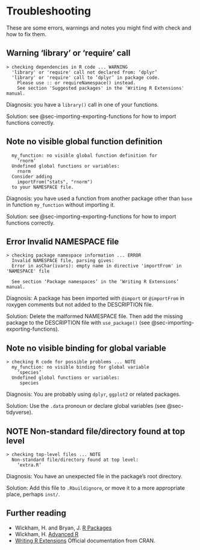 # Troubleshooting

These are some errors, warnings and notes you might find with check and how to fix them.

## Warning 'library' or 'require' call

    > checking dependencies in R code ... WARNING
      'library' or 'require' call not declared from: ‘dplyr’
      'library' or 'require' call to ‘dplyr’ in package code.
        Please use :: or requireNamespace() instead.
        See section 'Suggested packages' in the 'Writing R Extensions' manual.

Diagnosis: you have a `library()` call in one of your functions.

Solution: see @sec-importing-exporting-functions for how to import functions correctly.

## Note no visible global function definition

      my_function: no visible global function definition for
        ‘rnorm’
      Undefined global functions or variables:
        rnorm
      Consider adding
        importFrom("stats", "rnorm")
      to your NAMESPACE file.

Diagnosis: you have used a function from another package other than `base` in function `my_function` without importing it.

Solution: see @sec-importing-exporting-functions for how to import functions correctly.

## Error Invalid NAMESPACE file

    > checking package namespace information ... ERROR
      Invalid NAMESPACE file, parsing gives:
      Error in asChar(ivars): empty name in directive 'importFrom' in 'NAMESPACE' file
      
      See section ‘Package namespaces’ in the ‘Writing R Extensions’ manual.

Diagnosis: A package has been imported with `@import` or `@importFrom` in roxygen comments but not added to the DESCRIPTION file.

Solution: Delete the malformed NAMESPACE file.
Then add the missing package to the DESCRIPTION file with `use_package()` (see @sec-importing-exporting-functions).

## Note no visible binding for global variable

    > checking R code for possible problems ... NOTE
      my_function: no visible binding for global variable
        ‘species’
      Undefined global functions or variables:
         species

Diagnosis: You are probably using `dplyr`, `ggplot2` or related packages.

Solution: Use the `.data` pronoun or declare global variables (see @sec-tidyverse).

## NOTE Non-standard file/directory found at top level

    > checking top-level files ... NOTE
      Non-standard file/directory found at top level:
        ‘extra.R’

Diagnosis: You have an unexpected file in the package's root directory.

Solution: Add this file to `.Rbuildignore`, or move it to a more appropriate place, perhaps `inst/`.

::: callout-note
## Further reading

-   Wickham, H. and Bryan, J. [R Packages](https://r-pkgs.org/)
-   Wickham, H. [Advanced R](https://adv-r.hadley.nz/)
-   [Writing R Extensions](https://cran.r-project.org/doc/manuals/r-release/R-exts.html) Official documentation from CRAN.
:::

